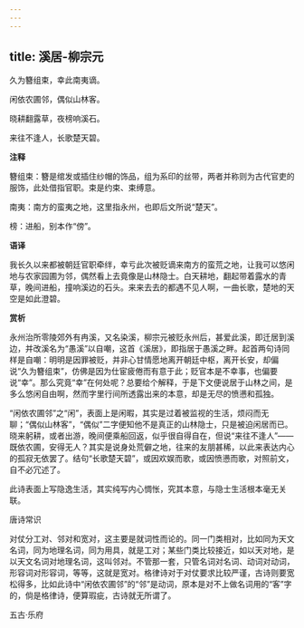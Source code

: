 ```yaml
---
---
---
```

title: 溪居-柳宗元
---

久为簪组束，幸此南夷谪。

闲依农圃邻，偶似山林客。

晓耕翻露草，夜榜响溪石。

来往不逢人，长歌楚天碧。

**注释**

簪组束：簪是绾发或插住纱帽的饰品，组为系印的丝带，两者并称则为古代官吏的服饰，此处借指官职。束是约束、束缚意。

南夷：南方的蛮夷之地，这里指永州，也即后文所说“楚天”。

榜：进船，别本作“傍”。

**语译**

我长久以来都被朝廷官职牵绊，幸亏此次被贬谪来南方的蛮荒之地，让我可以悠闲地与农家园圃为邻，偶然看上去竟像是山林隐士。白天耕地，翻起带着露水的青草，晚间进船，撞响溪边的石头。来来去去的都遇不见人啊，一曲长歌，楚地的天空是如此澄碧。

**赏析**

永州治所零陵郊外有冉溪，又名染溪，柳宗元被贬永州后，甚爱此溪，即迁居到溪边，并改溪名为“愚溪”以自嘲，这首《溪居》，即指居于愚溪之畔。起首两句诗同样是自嘲：明明是因罪被贬，并非心甘情愿地离开朝廷中枢，离开长安，却偏说“久为簪组束”，仿佛是因为仕宦疲倦而有意于此；贬官本是不幸事，也偏要说“幸”。那么究竟“幸”在何处呢？总要给个解释，于是下文便说居于山林之间，是多么悠闲自由啊，然而字里行间所透露出来的本意，却是无尽的愤懑和孤独。

“闲依农圃邻”之“闲”，表面上是闲暇，其实是过着被监视的生活，烦闷而无聊；“偶似山林客”，“偶似”二字便知他不是真正的山林隐士，只是被迫闲居而已。晓来躬耕，或者出游，晚间便乘船回返，似乎很自得自在，但说“来往不逢人”——既依农圃，安得无人？其实是说身处荒僻之地，往来的友朋甚稀，以此来表达内心的孤寂无依罢了。结句“长歌楚天碧”，或因欢娱而歌，或因愤懑而歌，对照前文，自不必冗述了。

此诗表面上写隐逸生活，其实纯写内心惆怅，究其本意，与隐士生活根本毫无关联。

唐诗常识

对仗分工对、邻对和宽对，这主要是就词性而论的。同一门类相对，比如同为天文名词，同为地理名词，同为用具，就是工对；某些门类比较接近，如以天对地，是以天文名词对地理名词，这叫邻对。不管那一套，只管名词对名词、动词对动词，形容词对形容词，等等，这就是宽对。格律诗对于对仗要求比较严谨，古诗则要宽松得多，比如此诗中“闲依农圃邻”的“邻”是动词，原本是对不上做名词用的“客”字的，倘是格律诗，便算瑕疵，古诗就无所谓了。



五古·乐府
